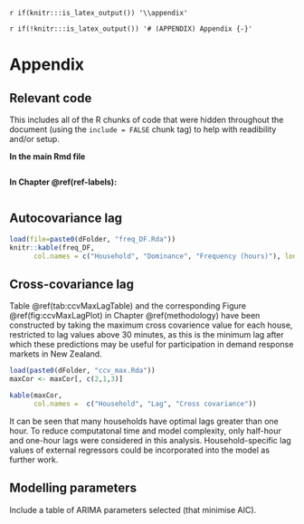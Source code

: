 `r if(knitr:::is_latex_output()) '\\appendix'`

`r if(!knitr:::is_latex_output()) '# (APPENDIX) Appendix {-}'` 

<!--
If you feel it necessary to include an appendix, it goes here.
-->


# Appendix {#appendix}

## Relevant code

This includes all of the R chunks of code that were hidden throughout the document (using the `include = FALSE` chunk tag) to help with readibility and/or setup.

**In the main Rmd file**

```r
```

**In Chapter \@ref(ref-labels):**

```r
```

## Autocovariance lag


```r
load(file=paste0(dFolder, "freq_DF.Rda"))
knitr::kable(freq_DF, 
      col.names = c("Household", "Dominance", "Frequency (hours)"), longtable = TRUE)
```


## Cross-covariance lag

Table \@ref(tab:ccvMaxLagTable) and the corresponding Figure \@ref(fig:ccvMaxLagPlot) in Chapter \@ref(methodology) have been constructed by taking the maximum cross covarience value for each house, restricted to lag values above 30 minutes, as this is the minimum lag after which these predictions may be useful for participation in demand response markets in New Zealand.

```r
load(paste0(dFolder, "ccv_max.Rda"))
maxCor <- maxCor[, c(2,1,3)]
```

```r
kable(maxCor,
      col.names =  c("Household", "Lag", "Cross covariance"))
```

It can be seen that many households have optimal lags greater than one hour. To reduce computatonal time and model complexity, only half-hour and one-hour lags were considered in this analysis. Household-specific lag values of external regressors could be incorporated into the model as further work.


## Modelling parameters

Include a table of ARIMA parameters selected (that minimise AIC).


